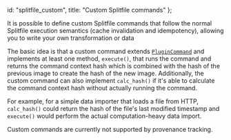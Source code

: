   id: "splitfile_custom",
  title: "Custom Splitfile commands"
};

It is possible to define custom Splitfile commands that follow the
normal Splitfile execution semantics (cache invalidation and
idempotency), allowing you to write your own transformation or data

The basic idea is that a custom command extends [`PluginCommand`](../python_api/splitgraph.hooks#splitgraphhookssplitfile_commands-module) and
implements at least one method, `execute()`, that runs the command and
returns the command context hash which is combined with the hash of the
previous image to create the hash of the new image. Additionally, the
custom command can also implement `calc_hash()` if it's able to
calculate the command context hash without actually running the command.

For example, for a simple data importer that loads a file from HTTP,
`calc_hash()` could return the hash of the file's last modified
timestamp and `execute()` would perform the actual computation-heavy
data import.

Custom commands are currently not supported by provenance tracking.
